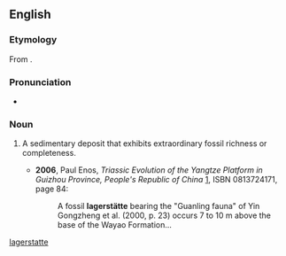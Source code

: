 {{also|Lagerstätte}}
==English==
{{wikipedia}}

===Etymology===
From {{etyl|de|en}} {{m|de|Lagerstätte||place of storage}}.

===Pronunciation===
* {{a|UK}} {{IPA|/ˈlɑːɡəʃtɛtə/|lang=en}}

===Noun===
{{en-noun|lagerstätten}}

# {{label|en|paleontology}} A sedimentary deposit that exhibits extraordinary fossil richness or completeness.
#* '''2006''', Paul Enos, ''Triassic Evolution of the Yangtze Platform in Guizhou Province, People's Republic of China'' [http://books.google.com/books?id=J2C1UkOSf2gC], ISBN 0813724171, page 84:
#*: A fossil '''lagerstätte''' bearing the "Guanling fauna" of Yin Gongzheng et al. (2000, p. 23) occurs 7 to 10 m above the base of the Wayao Formation...

[[Category:English terms spelled with Ä|lagerstatte]]